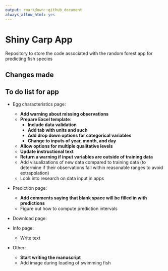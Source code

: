 ```yaml
---
output: rmarkdown::github_document
always_allow_html: yes
---
```


# Shiny Carp App

Repository to store the code associated with the random forest app for predicting fish species

## Changes made

## To do list for app

- Egg characteristics page:
  - **Add warning about missing observations**
  - **Prepare Excel template**: 
    - **Include data validation**
    - **Add tab with units and such**
    - **Add drop down options for categorical variables**
    - **Change to inputs of year, month, and day**
  - **Allow options for multiple qualitative levels**
  - **Update instructional text**
  - **Return a warning if input variables are outside of training data**
  - Add visualizations of new data compared to training data (to determine if their observations fall within reasonable ranges to avoid extrapolation)
  - Look into research on data input in apps
  
- Prediction page:
  - **Add comments saying that blank space will be filled in with predictions**
  - Figure out how to compute prediction intervals
  
- Download page:

- Info page:
  - Write text
  
- Other:
  - **Start writing the manuscript**
  - Add image during loading of swimming fish
  